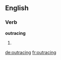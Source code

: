 ==English==

===Verb===
'''outracing'''

# {{present participle of|outrace}}

[[de:outracing]]
[[fr:outracing]]